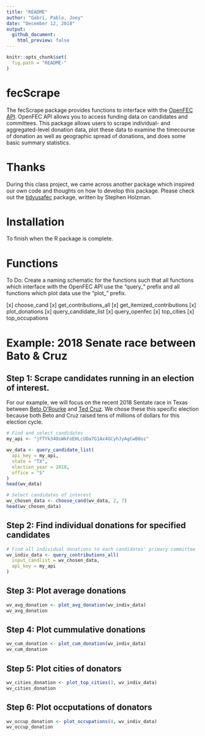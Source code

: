 ```yaml
---
title: "README"
author: "Gabri, Pablo, Joey"
date: "December 12, 2018"
output: 
  github_document:
    html_preview: false
---
```


```r
knitr::opts_chunk$set(
  fig.path = "README-"
)
```

# fecScrape

The fecScrape package provides functions to interface with the [OpenFEC API](https://api.open.fec.gov/developers/). OpenFEC API allows you to access funding data on candidates and committees. This package allows users to scrape individual- and aggregated-level donation data, plot these data to examine the timecourse of donation as well as geographic spread of donations, and does some basic summary statistics. 

# Thanks

During this class project, we came across another package which inspired our own code and thoughts on how to develop this package. Please check out the [tidyusafec](https://github.com/stephenholzman/tidyusafec) package, written by Stephen Holzman. 

# Installation 

To finish when the R package is complete. 

# Functions

To Do: Create a naming schematic for the functions such that all functions which interface with the OpenFEC API use the "query_" prefix and all functions which plot data use the "plot_" prefix. 

[x] choose_cand
[x] get_contributions_all
[x] get_itemized_contributions
[x] plot_donations
[x] query_candidate_list
[x] query_openfec
[x] top_cities
[x] top_occupations

# Example: 2018 Senate race between Bato & Cruz

## Step 1: Scrape candidates running in an election of interest. 

For our example, we will focus on the recent 2018 Sentate race in Texas between [Beto O'Rourke](https://betofortexas.com) and [Ted Cruz](https://www.cruz.senate.gov). We chose these this specific election because both Beto and Cruz raised tens of millions of dollars for this election cycle. 

```r
# Find and select candidates
my_api <- "jFTYk34OsWkFoEHLcUDa7G1Ax4GCyhJyAgCwB8oz"

wv_data <- query_candidate_list(
  api_key = my_api, 
  state = "TX", 
  election_year = 2018, 
  office = "S"
)
head(wv_data)

# Select candidates of interest
wv_chosen_data <- choose_cand(wv_data, 2, 7)
head(wv_chosen_data)

```

## Step 2: Find individual donations for specified candidates

```r
# Find all individual donations to each candidates' primary committee
wv_indiv_data <- query_contributions_all(
  input_candlist = wv_chosen_data, 
  api_key = my_api
)
```

## Step 3: Plot average donations
```r
wv_avg_donation <- plot_avg_donation(wv_indiv_data)
wv_avg_donation
```

## Step 4: Plot cummulative donations
```r
wv_cum_donation <- plot_cum_donation(wv_indiv_data)
wv_cum_donation
```

## Step 5: Plot cities of donators 
```r
wv_cities_donation <- plot_top_cities(3, wv_indiv_data)
wv_cities_donation
```

## Step 6: Plot occputations of donators 
```r
wv_occup_donation <- plot_occupations(4, wv_indiv_data)
wv_occup_donation
```